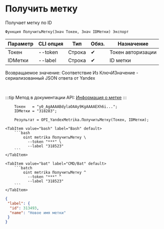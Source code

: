 ﻿---
sidebar_position: 3
description: Получить метку и другие функции для работы с Yandex Metrika в Открытом пакете интеграций - бесплатной open-source библиотеке интеграций для 1С:Предприятие 8, OneScript и CLI
keywords: [1C, 1С, 1С:Предприятие, 1С:Предприятие 8.3, API, Интеграция, Сервисы, Обмен, OneScript, CLI, Yandex Metrika]
---


# Получить метку
 Получает метку по ID



`Функция ПолучитьМетку(Знач Токен, Знач IDМетки) Экспорт`

  | Параметр | CLI опция | Тип | Обяз. | Назначение |
  |-|-|-|-|-|
  | Токен | --token | Строка | &#x2714; | Токен авторизации |
  | IDМетки | --label | Строка | &#x2714; | ID метки |

  
  Возвращаемое значение:   Соответствие Из КлючИЗначение - сериализованный JSON ответа от Yandex

<br/>

:::tip
Метод в документации API: [Информация о метке](https://yandex.ru/dev/metrika/ru/management/openapi/label/getLabel)
:::
<br/>



```bsl title="Пример использования для 1С:Предприятие/OneScript"
    Токен   = "y0_AgAAAABdylaOAAy9KgAAAAEXh6i...";
    IDМетки = "318283";

    Результат = OPI_YandexMetrika.ПолучитьМетку(Токен, IDМетки);
```
    

 <Tabs>
  
    <TabItem value="bash" label="Bash" default>
        ```bash
            oint metrika ПолучитьМетку \
              --token "***" \
              --label "318523"
        ```
    </TabItem>
  
    <TabItem value="bat" label="CMD/Bat" default>
        ```batch
            oint metrika ПолучитьМетку ^
              --token "***" ^
              --label "318523"
        ```
    </TabItem>
</Tabs>


```json title="Результат"
{
 "label": {
  "id": 313493,
  "name": "Новое имя метки"
 }
}
```
